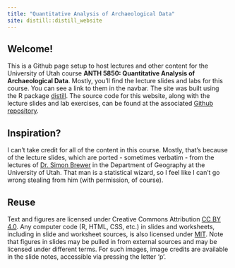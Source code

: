 ```yaml
---
title: "Quantitative Analysis of Archaeological Data"
site: distill::distill_website
---
```


## Welcome!

This is a Github page setup to host lectures and other content for the University of Utah course __ANTH 5850: Quantitative Analysis of Archaeological Data__. Mostly, you'll find the lecture slides and labs for this course. You can see a link to them in the navbar. The site was built using the R package [distill](https://rstudio.github.io/distill/). The source code for this website, along with the lecture slides and lab exercises, can be found at the associated [Github repository](https://github.com/kbvernon/qaad).

## Inspiration?

I can't take credit for all of the content in this course. Mostly, that's because of the lecture slides, which are ported - sometimes verbatim - from the lectures of [Dr. Simon Brewer](https://faculty.utah.edu/u0784726-SIMON_C._BREWER/teaching/index.hml;jsessionid=7AAABB19497C8EC501602EDB0FFEA437) in the Department of Geography at the University of Utah. That man is a statistical wizard, so I feel like I can't go wrong stealing from him (with permission, of course).


## Reuse {.appendix}

Text and figures are licensed under Creative Commons Attribution [CC BY 4.0](https://creativecommons.org/licenses/by/4.0/). Any computer code (R, HTML, CSS, etc.) in slides and worksheets, including in slide and worksheet sources, is also licensed under [MIT](https://github.com/wilkelab/SDS375/LICENSE.md). Note that figures in slides may be pulled in from external sources and may be licensed under different terms. For such images, image credits are available in the slide notes, accessible via pressing the letter 'p'.